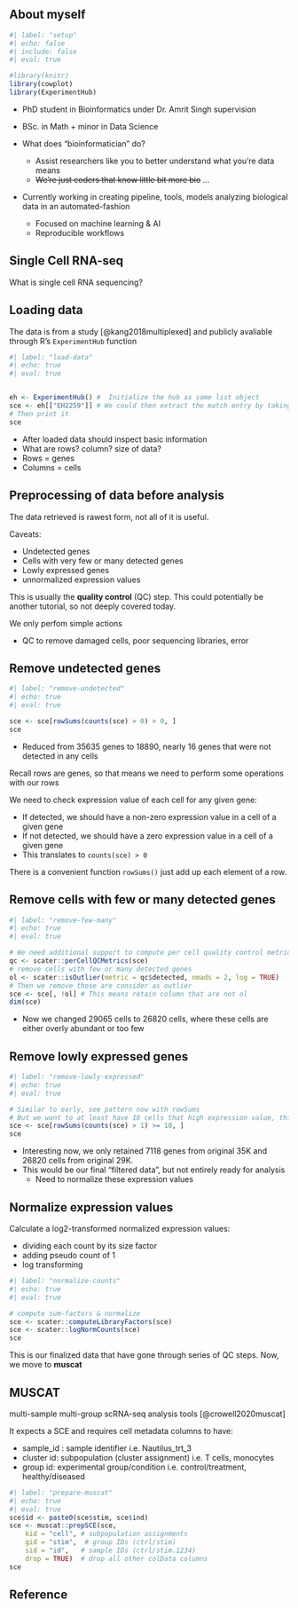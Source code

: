 
## About myself

<!--- setup r lib -->
```{r}
#| label: "setup"
#| echo: false
#| include: false
#| eval: true

#library(knitr)
library(cowplot)
library(ExperimentHub)
```


- PhD student in Bioinformatics under Dr. Amrit Singh supervision

- BSc. in Math + minor in Data Science

- What does "bioinformatician" do? 
  - Assist researchers like you to better understand what you're data means
  - ~~We're just coders that know little bit more bio~~ ...
  
- Currently working in creating pipeline, tools, models analyzing biological data in an automated-fashion
  - Focused on machine learning & [AI]{.secondary}
  - [Reproducible]{.tertiary} workflows 

  


## Single Cell RNA-seq

What is single cell RNA sequencing?





## Loading data

The data is from a study [@kang2018multiplexed] and publicly avaliable  through R's `ExperimentHub` function


```{r}
#| label: "load-data"
#| echo: true
#| eval: true


eh <- ExperimentHub() #  Initialize the hub as some list object
sce <- eh[["EH2259"]] # We could then extract the match entry by taking this entry from out hub
# Then print it
sce
```

- After loaded data should inspect basic information
- What are rows? column? size of data?
- [Rows]{.tertiary} = genes
- [Columns]{.secondary} = cells

## Preprocessing of data before analysis

The data retrieved is [rawest form]{.secondary}, not all of it is useful.

Caveats:

::: {.incremental}

- Undetected genes
- Cells with very few or many detected genes
- Lowly expressed genes
- unnormalized expression values

:::




::: {.fragment}

This is usually the **quality control** (QC) step. This could potentially be another tutorial, so not deeply covered today.

We only perfom simple actions

:::

::: {.notes}

- QC to remove damaged cells, poor sequencing libraries,  error

:::

## Remove undetected genes


```{r}
#| label: "remove-undetected"
#| echo: true
#| eval: true

sce <- sce[rowSums(counts(sce) > 0) > 0, ]
sce
```
- Reduced from $35635$ genes to $18890$, nearly 16 genes that were not detected in any cells

::: {.notes}

Recall rows are genes, so that means we need to perform some operations with our rows

We need to check expression value of each cell for any given gene:

- If detected, we should have a non-zero expression value in a cell of a given gene
- If not detected, we should have a zero expression value in a cell of a given gene
- This translates to `counts(sce) > 0`

There is a convenient function `rowSums()` just add up each element of a row.


:::

## Remove cells with few or many detected genes

```{r}
#| label: "remove-few-many"
#| echo: true
#| eval: true

# We need additional support to compute per cell quality control metrics from scater package
qc <- scater::perCellQCMetrics(sce)
# remove cells with few or many detected genes
ol <- scater::isOutlier(metric = qc$detected, nmads = 2, log = TRUE)
# Then we remove those are consider as outlier
sce <- sce[, !ol] # This means retain column that are not ol
dim(sce)
```
- Now we changed 29065 cells to 26820 cells, where these cells are either overly abundant or too few


## Remove lowly expressed genes

```{r}
#| label: "remove-lowly-expressed"
#| echo: true
#| eval: true

# Similar to early, see pattern now with rowSums
# But we want to at least have 10 cells that high expression value, this threshold could change
sce <- sce[rowSums(counts(sce) > 1) >= 10, ]
sce
```
- Interesting now, we only retained 7118 genes from original 35K and 26820 cells from original 29K.
- This would be our final "filtered data", but not entirely ready for analysis
  - Need to normalize these expression values
  
## Normalize expression values

Calculate a log2-transformed normalized expression values:

- dividing each count by its size factor
- adding pseudo count of 1
- log transforming

```{r}
#| label: "normalize-counts"
#| echo: true
#| eval: true

# compute sum-factors & normalize
sce <- scater::computeLibraryFactors(sce)
sce <- scater::logNormCounts(sce)
sce
```
::: {.fragment}

This is our finalized data that have gone through series of QC steps. Now, we move to **muscat**

:::

## MUSCAT

multi-sample multi-group scRNA-seq analysis tools [@crowell2020muscat]

It expects a SCE and requires cell metadata columns to have:

- sample_id : sample identifier i.e. Nautilus_trt_3
- cluster id: subpopulation (cluster assignment) i.e. T cells, monocytes
- group id: experimental group/condition i.e. control/treatment, healthy/diseased


```{r}
#| label: "prepare-muscat"
#| echo: true
#| eval: true
sce$id <- paste0(sce$stim, sce$ind)
sce <- muscat::prepSCE(sce, 
    kid = "cell", # subpopulation assignments
    gid = "stim",  # group IDs (ctrl/stim)
    sid = "id",   # sample IDs (ctrl/stim.1234)
    drop = TRUE)  # drop all other colData columns
sce
```

## Reference

